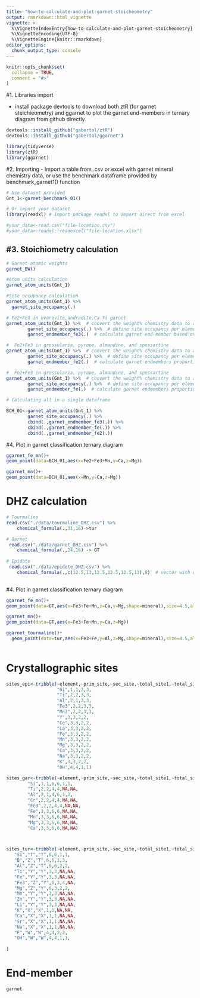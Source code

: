 ```yaml
---
title: "how-to-calculate-and-plot-garnet-stoicheometry"
output: rmarkdown::html_vignette
vignette: >
  %\VignetteIndexEntry{how-to-calculate-and-plot-garnet-stoicheometry}
  %\VignetteEncoding{UTF-8}
  %\VignetteEngine{knitr::rmarkdown}
editor_options: 
  chunk_output_type: console
---
```


```r
knitr::opts_chunk$set(
  collapse = TRUE,
  comment = "#>"
)
```

#1. Libraries import

- install package devtools to download both ztR (for garnet steichieometry) and ggarnet to plot the garnet end-members in ternary diagram from github directly.
```r

devtools::install_github("gabertol/ztR")
devtools::install_github("gabertol/ggarnet")

library(tidyverse)
library(ztR)
library(ggarnet)


```

#2. Importing
- Import a table from .csv or excel with garnet mineral chemistry data, or use the benchmark dataframe provided by benchmark_garnet1() function
```r
# Use dataset provided
Gnt_1<-garnet_benchmark_01()

# Or import your dataset
library(readxl) # Import package readxl to import direct from excel

#your_data<-read.csv("file-location.csv")
#your_data<-readxl::readexcel("file-location.xlsx")

```

#3. Stoichiometry calculation
- 
```r
# Garnet atomic weights
garnet_EW()

#Atom units calculation
garnet_atom_units(Gnt_1)

#Site occupancy calculation
garnet_atom_units(Gnt_1) %>% 
  garnet_site_occupancy(.)

# Fe2+Fe3 in uvarovite,andradite,Ca-Ti garnet
garnet_atom_units(Gnt_1) %>%  # convert the weight% chemistry data to atomic units
        garnet_site_occupancy(.) %>%  # define site occupancy per element
        garnet_endmember_fe3(.)  # calculate garnet end-member based on Fe3 content resulting uvarovite,andradite,Ca-Ti garnet 

#  Fe2+Fe3 in grossularia, pyrope, almandine, and spessartine
garnet_atom_units(Gnt_1) %>%  # convert the weight% chemistry data to atomic units
        garnet_site_occupancy(.) %>%  # define site occupancy per element
        garnet_endmember_fe2(.)  # calculate garnet endmembers proportion using the Fe3 and Fe2 for grossularia, pyrope, almandine, and spessartine- without the presence of spessartine, uvarovite, andradite and Ca-Ti garnets

#  Fe2+Fe3 in grossularia, pyrope, almandine, and spessartine
garnet_atom_units(Gnt_1) %>%  # convert the weight% chemistry data to atomic units
        garnet_site_occupancy(.) %>%  # define site occupancy per element
        garnet_endmember_fe(.)  # calculate garnet endmembers proportion using the Fe3 and Fe2 for grossularia, pyrope, almandine, and spessartine - without the presence of spessartine, uvarovite, andradite and Ca-Ti garnets

# Calculating all in a single dataframe

BCH_01<-garnet_atom_units(Gnt_1) %>% 
        garnet_site_occupancy(.) %>% 
        cbind(.,garnet_endmember_fe3(.)) %>% 
        cbind(.,garnet_endmember_fe(.)) %>% 
        cbind(.,garnet_endmember_fe2(.)) 

```

#4. Plot in garnet classification ternary diagram

```r
ggarnet_fe_mn()+
geom_point(data=BCH_01,aes(x=Fe2+Fe3+Mn,y=Ca,z=Mg))

ggarnet_mn()+
geom_point(data=BCH_01,aes(x=Mn,y=Ca,z=Mg))
```

# DHZ calculation
```r

# Tourmaline
read.csv("./data/tourmaline_DHZ.csv") %>%   
    chemical_formula(.,31,16)->tur

# Garnet
 read.csv("./data/garnet_DHZ.csv") %>% 
    chemical_formula(.,24,16) -> GT
  
# Epidote 
 read.csv("./data/epidote_DHZ.csv") %>% 
    chemical_formula(.,c(12.5,13,12.5,12.5,12.5,13),8)  # vector with different qtty of oxigens
  


```


#4. Plot in garnet classification ternary diagram

```r
ggarnet_fe_mn()+
geom_point(data=GT,aes(x=Fe3+Fe+Mn,z=Ca,y=Mg,shape=mineral),size=4.5,alpha=0.5)

ggarnet_mn()+
geom_point(data=GT,aes(x=Fe3+Fe+Mn,y=Ca,z=Mg))

ggarnet_tourmaline()+
  geom_point(data=tur,aes(x=Fe3+Fe,y=Al,z=Mg,shape=mineral),size=4.5,alpha=0.5)
  

```

# Crystallographic sites
```r
sites_epi<-tribble(~element,~prim_site,~sec_site,~total_site1,~total_site2,
                   "Si",1,1,3,3,
                   "Ti",2,2,3,3,
                   "Al",2,1,3,3, 
                   "Fe3",2,2,3,3, 
                   "Mn3",2,2,3,3,
                   "Y",3,3,2,2,  
                   "Ce",3,3,2,2, 
                   "La",3,3,2,2,  
                   "Fe",3,3,2,2,   
                   "Mn",3,3,2,2,  
                   "Mg",3,3,2,2,  
                   "Ca",3,3,2,2,  
                   "Na",3,3,2,2,   
                   "K",3,3,2,2,   
                   "OH",4,4,1,1)

sites_gar<-tribble(~element,~prim_site,~sec_site,~total_site1,~total_site2,~order_s1,~order_s2,
        "Si",1,1,6,6,1,1, 
        "Ti",2,2,4,4,NA,NA,
        "Al",2,1,4,6,1,2,  
        "Cr",2,2,4,4,NA,NA,  
        "Fe3",2,2,4,4,NA,NA,
        "Fe",3,3,6,6,NA,NA,  
        "Mn",3,3,6,6,NA,NA, 
        "Mg",3,3,6,6,NA,NA, 
        "Ca",3,3,6,6,NA,NA) 



sites_tur<-tribble(~element,~prim_site,~sec_site,~total_site1,~total_site2,~order_s1,~order_s2,
   "Si","T","T",6,6,1,1,
   "B","Z","T",6,6,1,3,
   "Al","Z","T",6,6,2,2,
   "Ti","Y","Y",3,3,NA,NA,
   "Fe","Y","Y",3,3,NA,NA,
   "Fe3","Z","Y",6,3,4,NA,
   "Mg","Z","Y",6,3,2,2,
   "Mn","Y","Y",3,3,NA,NA,
   "Zn","Y","Y",3,3,NA,NA,
   "Li","Y","Y",3,3,NA,NA,
   "K","X","X",1,1,NA,NA,
   "Ca","X","X",1,1,NA,NA,
   "Sr","X","X",1,1,NA,NA,
   "Na","X","X",1,1,NA,NA, 
   "F","W","W",4,4,2,2,   
   "OH","W","W",4,4,1,1,   
  
)
```

# End-member
```r
garnet
```

